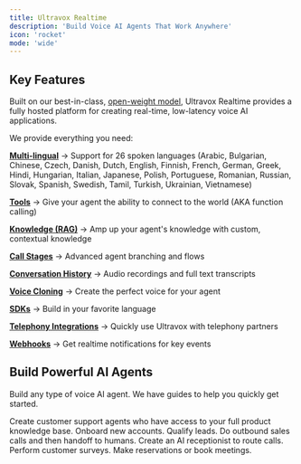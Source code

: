 ```yaml
---
title: Ultravox Realtime
description: 'Build Voice AI Agents That Work Anywhere'
icon: 'rocket'
mode: 'wide'
---
```


<CardGroup cols={4}>
  <Card
    title="Sign-up"
    icon="user-plus"
    iconType="duotone"
    color="009edc"
    href="https://app.ultravox.ai?utm_source=docs"
  />
  <Card
    title="Quickstart"
    icon="person-running-fast"
    iconType="duotone"
    color="ff936f"
    href="gettingstarted/quickstart-phone-outgoing"
  />
  <Card
    title="API Reference + Playground"
    icon="code"
    iconType="duotone"
    color="ff5f6d"
    href="api-reference"
  />
</CardGroup>

## Key Features
Built on our best-in-class, [open-weight model](https://github.com/fixie-ai/ultravox), Ultravox Realtime provides a fully hosted platform for creating real-time, low-latency voice AI applications.

We provide everything you need:

<Icon icon="language" size={24} /> [**Multi-lingual**](/essentials/multilingual-agents) → Support for 26 spoken languages (Arabic, Bulgarian, Chinese, Czech, Danish, Dutch, English, Finnish, French, German, Greek, Hindi, Hungarian, Italian, Japanese, Polish, Portuguese, Romanian, Russian, Slovak, Spanish, Swedish, Tamil, Turkish, Ukrainian, Vietnamese)

<Icon icon="toolbox" size={24} /> [**Tools**](/essentials/tools) → Give your agent the ability to connect to the world (AKA function calling)

<Icon icon="book" size={24} /> [**Knowledge (RAG)**](/essentials/rag) → Amp up your agent's knowledge with custom, contextual knowledge

<Icon icon="arrow-progress" size={24} /> [**Call Stages**](/guides/callstages) → Advanced agent branching and flows

<Icon icon="clock-rotate-left" size={24} /> [**Conversation History**](/api-reference/calls/calls-messages-list) → Audio recordings and full text transcripts

<Icon icon="circle-microphone" size={24} /> [**Voice Cloning**](/essentials/voices) → Create the perfect voice for your agent

<Icon icon="code" size={24} /> [**SDKs**](/essentials/sdk) → Build in your favorite language

<Icon icon="phone-plus" size={24} /> [**Telephony Integrations**](/essentials/telephony) → Quickly use Ultravox with telephony partners

<Icon icon="webhook" size={24} /> [**Webhooks**](/guides/webhooks) → Get realtime notifications for key events


## Build Powerful AI Agents
Build any type of voice AI agent. We have guides to help you quickly get started.

<CardGroup cols={3}>
  <Card
    title="Customer Success & Support"
    icon="bell-concierge"
    href="/usecases/customersuccess"
  >
    Create customer support agents who have access to your full product knowledge base. Onboard new accounts.
  </Card>
  <Card
    title="Customer Acquisition"
    icon="messages-dollar"
    href="/usecases/customeracquisition"
  >
  Qualify leads. Do outbound sales calls and then handoff to humans.
  </Card>
  <Card
    title="Operations"
    icon="ballot-check"
    href="/usecases/operations"
  >
    Create an AI receptionist to route calls. Perform customer surveys. Make reservations or book meetings.
  </Card>
</CardGroup>